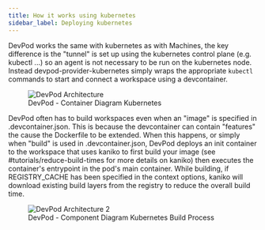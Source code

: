 ```yaml
---
title: How it works using kubernetes
sidebar_label: Deploying kubernetes
---
```


DevPod works the same with kubernetes as with Machines, the key difference is the "tunnel" is set up using the kubernetes control plane (e.g. kubectl ...) so an agent is not necessary
to be run on the kubernetes node. Instead devpod-provider-kubernetes simply wraps the appropriate `kubectl` commands to start and connect a workspace using a devcontainer.

<figure>
  <img src="/docs/media/arch_c4.png" alt="DevPod Architecture" />
  <figcaption>DevPod - Container Diagram Kubernetes</figcaption>
</figure>

DevPod often has to build workspaces even when an "image" is specified in .devcontainer.json. This is because the devcontainer can contain "features" the cause the Dockerfile to be extended.
When this happens, or simply when "build" is used in .devcontainer.json, DevPod deploys an init container to the workspace that uses kaniko to first build your image (see #tutorials/reduce-build-times
for more details on kaniko) then executes the container's entrypoint in the pod's main container. While building, if REGISTRY_CACHE has been specified in the context options, kaniko will download
existing build layers from the registry to reduce the overall build time.

<figure>
  <img src="/docs/media/build_c4.png" alt="DevPod Architecture 2" />
  <figcaption>DevPod - Component Diagram Kubernetes Build Process</figcaption>
</figure>